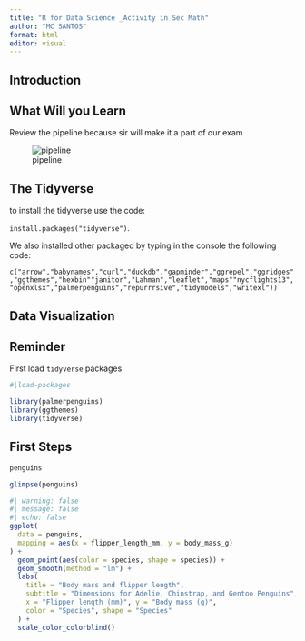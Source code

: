 ```yaml
---
title: "R for Data Science _Activity in Sec Math"
author: "MC SANTOS"
format: html
editor: visual
---
```


## Introduction

## What Will you Learn

Review the pipeline because sir will make it a part of our exam

![pipeline](r4dspics/r4dspic1.jpg)

## The Tidyverse

to install the tidyverse use the code:

`install.packages("tidyverse")`.

We also installed other packaged by typing in the console the following code:

`c("arrow","babynames","curl","duckdb","gapminder","ggrepel","ggridges","ggthemes","hexbin""janitor","Lahman","leaflet","maps""nycflights13","openxlsx","palmerpenguins","repurrrsive","tidymodels","writexl"))`

## Data Visualization

::: callout-note
## Reminder

First load `tidyverse` packages
:::

```r
#|load-packages 

library(palmerpenguins)
library(ggthemes)
library(tidyverse)
```

## First Steps

```r
penguins
```

```r
glimpse(penguins)
```

```r
#| warning: false
#| message: false 
#| echo: false
ggplot(
  data = penguins,
  mapping = aes(x = flipper_length_mm, y = body_mass_g)
) +
  geom_point(aes(color = species, shape = species)) +
  geom_smooth(method = "lm") +
  labs(
    title = "Body mass and flipper length",
    subtitle = "Dimensions for Adelie, Chinstrap, and Gentoo Penguins",
    x = "Flipper length (mm)", y = "Body mass (g)",
    color = "Species", shape = "Species"
  ) +
  scale_color_colorblind()
```
